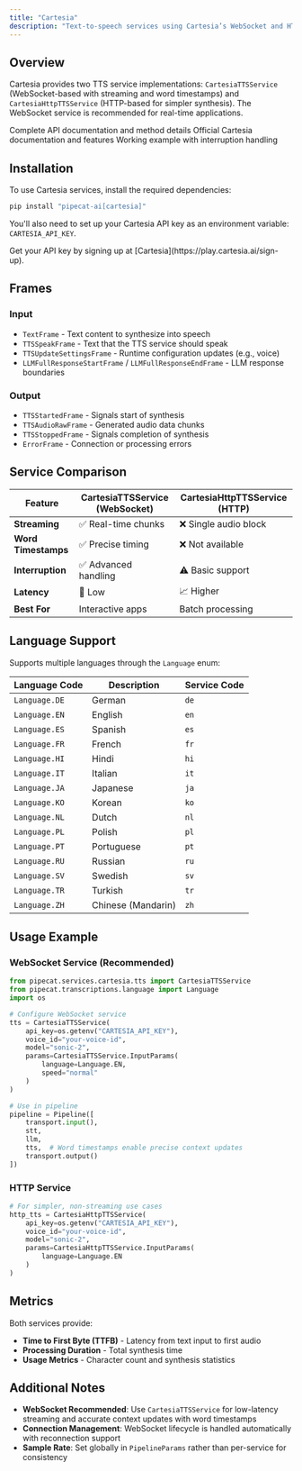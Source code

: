 ```yaml
---
title: "Cartesia"
description: "Text-to-speech services using Cartesia’s WebSocket and HTTP APIs"
---
```


## Overview

Cartesia provides two TTS service implementations: `CartesiaTTSService` (WebSocket-based with streaming and word timestamps) and `CartesiaHttpTTSService` (HTTP-based for simpler synthesis). The WebSocket service is recommended for real-time applications.

<CardGroup cols={3}>
  <Card
    title="API Reference"
    icon="code"
    href="https://reference-server.pipecat.ai/en/latest/api/pipecat.services.cartesia.tts.html"
  >
    Complete API documentation and method details
  </Card>
  <Card
    title="Cartesia Docs"
    icon="book"
    href="https://docs.cartesia.ai/2024-11-13/get-started/overview"
  >
    Official Cartesia documentation and features
  </Card>
  <Card
    title="Example Code"
    icon="play"
    href="https://github.com/pipecat-ai/pipecat/blob/main/examples/foundational/07-interruptible.py"
  >
    Working example with interruption handling
  </Card>
</CardGroup>

## Installation

To use Cartesia services, install the required dependencies:

```bash
pip install "pipecat-ai[cartesia]"
```

You'll also need to set up your Cartesia API key as an environment variable: `CARTESIA_API_KEY`.

<Tip>
  Get your API key by signing up at
  [Cartesia](https://play.cartesia.ai/sign-up).
</Tip>

## Frames

### Input

- `TextFrame` - Text content to synthesize into speech
- `TTSSpeakFrame` - Text that the TTS service should speak
- `TTSUpdateSettingsFrame` - Runtime configuration updates (e.g., voice)
- `LLMFullResponseStartFrame` / `LLMFullResponseEndFrame` - LLM response boundaries

### Output

- `TTSStartedFrame` - Signals start of synthesis
- `TTSAudioRawFrame` - Generated audio data chunks
- `TTSStoppedFrame` - Signals completion of synthesis
- `ErrorFrame` - Connection or processing errors

## Service Comparison

| Feature             | CartesiaTTSService (WebSocket) | CartesiaHttpTTSService (HTTP) |
| ------------------- | ------------------------------ | ----------------------------- |
| **Streaming**       | ✅ Real-time chunks            | ❌ Single audio block         |
| **Word Timestamps** | ✅ Precise timing              | ❌ Not available              |
| **Interruption**    | ✅ Advanced handling           | ⚠️ Basic support              |
| **Latency**         | 🚀 Low                         | 📈 Higher                     |
| **Best For**        | Interactive apps               | Batch processing              |

## Language Support

Supports multiple languages through the `Language` enum:

| Language Code | Description        | Service Code |
| ------------- | ------------------ | ------------ |
| `Language.DE` | German             | `de`         |
| `Language.EN` | English            | `en`         |
| `Language.ES` | Spanish            | `es`         |
| `Language.FR` | French             | `fr`         |
| `Language.HI` | Hindi              | `hi`         |
| `Language.IT` | Italian            | `it`         |
| `Language.JA` | Japanese           | `ja`         |
| `Language.KO` | Korean             | `ko`         |
| `Language.NL` | Dutch              | `nl`         |
| `Language.PL` | Polish             | `pl`         |
| `Language.PT` | Portuguese         | `pt`         |
| `Language.RU` | Russian            | `ru`         |
| `Language.SV` | Swedish            | `sv`         |
| `Language.TR` | Turkish            | `tr`         |
| `Language.ZH` | Chinese (Mandarin) | `zh`         |

## Usage Example

### WebSocket Service (Recommended)

```python
from pipecat.services.cartesia.tts import CartesiaTTSService
from pipecat.transcriptions.language import Language
import os

# Configure WebSocket service
tts = CartesiaTTSService(
    api_key=os.getenv("CARTESIA_API_KEY"),
    voice_id="your-voice-id",
    model="sonic-2",
    params=CartesiaTTSService.InputParams(
        language=Language.EN,
        speed="normal"
    )
)

# Use in pipeline
pipeline = Pipeline([
    transport.input(),
    stt,
    llm,
    tts,  # Word timestamps enable precise context updates
    transport.output()
])
```

### HTTP Service

```python
# For simpler, non-streaming use cases
http_tts = CartesiaHttpTTSService(
    api_key=os.getenv("CARTESIA_API_KEY"),
    voice_id="your-voice-id",
    model="sonic-2",
    params=CartesiaHttpTTSService.InputParams(
        language=Language.EN
    )
)
```

## Metrics

Both services provide:

- **Time to First Byte (TTFB)** - Latency from text input to first audio
- **Processing Duration** - Total synthesis time
- **Usage Metrics** - Character count and synthesis statistics

## Additional Notes

- **WebSocket Recommended**: Use `CartesiaTTSService` for low-latency streaming and accurate context updates with word timestamps
- **Connection Management**: WebSocket lifecycle is handled automatically with reconnection support
- **Sample Rate**: Set globally in `PipelineParams` rather than per-service for consistency
